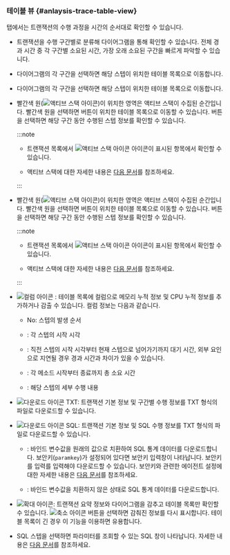 ### 테이블 뷰 {#anlaysis-trace-table-view}

<Cmdname sid="TTL06126" className="uitext" /> 탭에서는 트랜잭션의 수행 과정을 시간의 순서대로 확인할 수 있습니다.

<Xclude product='php,nodejs,golang'>

<ImgLang img="analysis-tx-table-view-mode.png" desc="테이블 뷰" />

</Xclude>

<InDoc product='php,nodejs,golang'>

<ImgLang img="analysis-tx-table-view-mode-none-actx.png" desc="테이블 뷰" />

</InDoc>

* 트랜잭션을 수행 구간별로 분류해 다이어그램을 통해 확인할 수 있습니다. 전체 경과 시간 중 각 구간별 소요된 시간, 가장 오래 소요된 구간을 빠르게 파악할 수 있습니다.

<Xclude product='php,nodejs,golang'>

* 다이어그램의 각 구간을 선택하면 해당 스텝이 위치한 테이블 목록으로 이동합니다.

  <ImgLang img="analysis-tx-table-view-select-stack.png" desc="스텝 선택" />

</Xclude>

<InDoc product='php,nodejs,golang'>

* 다이어그램의 각 구간을 선택하면 해당 스텝이 위치한 테이블 목록으로 이동합니다.

  <ImgLang img="analysis-tx-table-view-select-stack-none-actx.png" desc="스텝 선택" />

</InDoc>

<Xclude product='php,nodejs,golang,kubernetes'>

* 빨간색 원(![액티브 스택 아이콘](/img/ic-c-tx-active-stack.svg))이 위치한 영역은 액티브 스택이 수집된 순간입니다. 빨간색 원을 선택하면 <Cmdname sid="active_stack" className="uitext" /> 버튼이 위치한 테이블 목록으로 이동할 수 있습니다. <Cmdname sid="active_stack" className="uitext" /> 버튼을 선택하면 해당 구간 동안 수행된 스텝 정보를 확인할 수 있습니다.

  :::note

  * 트랜잭션 목록에서 ![액티브 스택 아이콘](/img/ic-s-active-stack.svg) 아이콘이 표시된 항목에서 확인할 수 있습니다.

  * 액티브 스택에 대한 자세한 내용은 [다음 문서](analysis-apm#active-stack)를 참조하세요.

  :::

</Xclude>

<InDoc product='kubernetes'>

* 빨간색 원(![액티브 스택 아이콘](/img/ic-c-tx-active-stack.svg))이 위치한 영역은 액티브 스택이 수집된 순간입니다. 빨간색 원을 선택하면 <Cmdname sid="active_stack" className="uitext" /> 버튼이 위치한 테이블 목록으로 이동할 수 있습니다. <Cmdname sid="active_stack" className="uitext" /> 버튼을 선택하면 해당 구간 동안 수행된 스텝 정보를 확인할 수 있습니다.

  :::note

  * 트랜잭션 목록에서 ![액티브 스택 아이콘](/img/ic-s-active-stack.svg) 아이콘이 표시된 항목에서 확인할 수 있습니다.

  * 액티브 스택에 대한 자세한 내용은 [다음 문서](../java/analysis-apm#active-stack)를 참조하세요.

  :::

</InDoc>

* ![컬럼 아이콘](/img/ico-column.svg) <Cmdname sid="select_column" className="uitext" />: 테이블 목록에 컬럼으로 메모리 누적 정보 및 CPU 누적 정보를 추가하거나 감출 수 있습니다. 컬럼 정보는 다음과 같습니다.

  * <UI>No</UI>: 스텝의 발생 순서

  * <Cmdname sid="TTL06416" className="uitext" />: 각 스텝의 시작 시각

  * <Cmdname sid="gap_time" className="uitext" />: 직전 스텝의 시작 시각부터 현재 스텝으로 넘어가기까지 대기 시간, 외부 요인으로 지연될 경우 경과 시간과 차이가 있을 수 있습니다.

  * <Cmdname sid="TTL06375" className="uitext" />: 각 메소드 시작부터 종료까지 총 소요 시간

  * <Cmdname sid="TTL06417" className="uitext" />: 해당 스텝의 세부 수행 내용

* ![다운로드 아이콘](/img/ico-download.svg) <UI>TXT</UI>: 트랜잭션 기본 정보 및 구간별 수행 정보를 TXT 형식의 파일로 다운로드할 수 있습니다.

* ![다운로드 아이콘](/img/ico-download.svg) <UI>SQL</UI>: 트랜잭션 기본 정보 및 SQL 수행 정보를 TXT 형식의 파일로 다운로드할 수 있습니다.

  * <Cmdname sid="ITM08351" className="uitext" />: 바인드 변수값을 원래의 값으로 치환하여 SQL 통계 데이터를 다운로드합니다. 보안키(`paramkey`)가 설정되어 있다면 보안키 입력창이 나타납니다. 보안키를 입력를 입력해야 다운로드할 수 있습니다. 보안키와 관련한 에이전트 설정에 대한 자세한 내용은 [다음 문서](agent-transaction#profile_http_parameter)를 참조하세요.

  * <Cmdname sid="ITM08352" className="uitext" />: 바인드 변수값을 치환하지 않은 상태로 SQL 통계 데이터를 다운로드합니다.

* ![확대 아이콘](/img/ic-outside.svg): 트랜잭션 요약 정보와 다이어그램을 감추고 테이블 목록만 확인할 수 있습니다. ![축소 아이콘](/img/ic-inside.svg) 버튼을 선택하면 감춰진 정보를 다시 표시합니다. 테이블 목록이 긴 경우 이 기능을 이용하면 유용합니다.

* SQL 스텝을 선택하면 파라미터를 조회할 수 있는 <UI>SQL</UI> 창이 나타납니다. 자세한 내용은 [다음 문서](#transaction-parameter)를 참조하세요.
